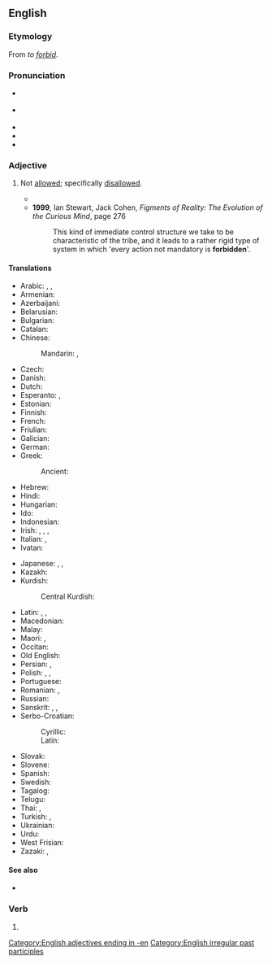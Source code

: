 ==English==
{{wikipedia}}

===Etymology===
From ''to [[forbid]]''.

===Pronunciation===
* {{a|GA}} {{IPA|en|/fɝˈbɪdən/}}
* {{a|RP}} {{IPA|en|/fəˈbɪdən/}}
* {{audio|en|en-us-forbidden.ogg|Audio (US)}}
* {{audio|en|en-uk-forbidden.ogg|Audio (UK)}}
* {{rhymes|en|ɪdən|s=3}}

===Adjective===
{{en-adj}}

# Not [[allowed#Adjective|allowed]]; specifically [[disallowed]].
#: {{syn|en|prohibited|verboten|proscribed}}
#* {{RQ:Milton Paradise Regained|book=Samson Agonistes|page=83|lines=415–420|passage=Maſters commands come with a power reſiſtleſs / To ſuch as owe them abſolute ſubjection; / And for a life who will not change his purpoſe? / (So mutable are all the ways of men) / Yet this be ſure, in nothing to comply / Scandalous or '''forbidden''' in our Law.}}
#* '''1999''', Ian Stewart, Jack Cohen, ''Figments of Reality: The Evolution of the Curious Mind'', page 276
#*: This kind of immediate control structure we take to be characteristic of the tribe, and it leads to a rather rigid type of system in which 'every action not mandatory is '''forbidden''''.

====Translations====
{{trans-top|not allowed}}
* Arabic: {{t|ar|مَحْظُور}}, {{t+|ar|مُحَرَّم}}, {{t|ar|مَمْنُوع}}
* Armenian: {{t+|hy|արգելված}}
* Azerbaijani: {{t+|az|qadağan}}
* Belarusian: {{t|be|забаро́нены}}
* Bulgarian: {{t+|bg|забранен}}
* Catalan: {{t+|ca|prohibit}}
* Chinese:
*: Mandarin: {{t+|cmn|被禁止|tr=bèi jìnzhǐ}}, {{t+|cmn|禁止|tr=jìnzhǐ}}
* Czech: {{t+|cs|zakázaný}}
* Danish: {{t|da|forbudt}}
* Dutch: {{t+|nl|verboden}}
* Esperanto: {{t|eo|malpermesa}}, {{t|eo|malpermesita}}
* Estonian: {{t|et|keelatud}}
* Finnish: {{t+|fi|kielletty}}
* French: {{t+|fr|interdit}}
* Friulian: {{t|fur|improibît}}
* Galician: {{t|gl|prohibido}}
* German: {{t+|de|verboten}}
* Greek:
*: Ancient: {{t|grc|ἀπόρρητος}}
* Hebrew: {{t+|he|אסור|tr=asur}}
* Hindi: {{t+|hi|मना}}
* Hungarian: {{t+|hu|tilos}}
* Ido: {{t|io|interdiktita}}
* Indonesian: {{t+|id|dilarang}}
* Irish: {{t|ga|coiscthe}}, {{t|ga|crosta}}, {{t|ga|faoi chosc}}, {{t|ga|toirmiscthe}}
* Italian: {{t+|it|vietato}}, {{t+|it|proibito}}
* Ivatan: {{t|ivv|vadawen}}
{{trans-mid}}
* Japanese: {{t|ja|禁じる|alt=禁じられた|tr=kinjirareta}}, {{t+|ja|禁止|alt=禁止された|tr=kinshi sareta}}, {{t+|ja|禁断|alt=禁断の|tr=kindan no}}
* Kazakh: {{t|kk|тыйылған}}
* Kurdish:
*: Central Kurdish: {{t+|ckb|قەدەغە}}
* Latin: {{t|la|vetitus}}, {{t|la|interdictus}}, {{t|la|impermissus}}
* Macedonian: {{t|mk|забранет}}
* Malay: {{t|ms|dilarang}}
* Maori: {{t|mi|rāhui}}, {{t+|mi|tapu}}
* Occitan: {{t|oc|proïbit}}
* Old English: {{t|ang|forboden}}
* Persian: {{t+|fa|ممنوعه|tr=mamnu'eh}}, {{t+|fa|ممنوع|tr=mamnu'}}
* Polish: {{t+|pl|zabroniony}}, {{t+|pl|zakazany}}, {{t|pl|wzbroniony}}
* Portuguese: {{t+|pt|proibido}}
* Romanian: {{t+|ro|interzis}}, {{t|ro|nepermis}}
* Russian: {{t+|ru|запрещённый}}
* Sanskrit: {{t+|sa|निषिद्ध}}, {{t+|sa|प्रतिषिद्ध}}, {{t|sa|न कर्तव्यम्}}
* Serbo-Croatian:
*: Cyrillic: {{t|sh|забрањен}}
*: Latin: {{t+|sh|zabranjen}}
* Slovak: {{t|sk|zakázaný}}
* Slovene: {{t+|sl|prepovedan}}
* Spanish: {{t+|es|prohibido}}
* Swedish: {{t+|sv|förbjuden}}
* Tagalog: {{t|tl|bawal}}
* Telugu: {{t+|te|నిషిద్ధము}}
* Thai: {{t|th|ต้องห้าม}}, {{t+|th|หวงห้าม}}
* Turkish: {{t+|tr|yasak}}, {{t+|tr|kadağa}}
* Ukrainian: {{t|uk|заборо́нений}}
* Urdu: {{t|ur|منع|tr=manā}}
* West Frisian: {{t|fy|ferbean}}
* Zazaki: {{t|zza|tomet|f}}, {{t|zza|qedeğe}}
{{trans-bottom}}

====See also====
* {{l|en|taboo}}

===Verb===
{{head|en|verb form}}

# {{inflection of|en|forbid||past|part}}

[[Category:English adjectives ending in -en]]
[[Category:English irregular past participles]]